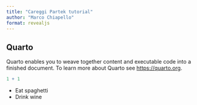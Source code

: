 ```yaml
---
title: "Careggi Partek tutorial"
author: "Marco Chiapello"
format: revealjs
---
```


## Quarto

Quarto enables you to weave together content and executable code into a finished document. To learn more about Quarto see <https://quarto.org>.

```r
1 + 1
```


::: {.incremental}

- Eat spaghetti
- Drink wine

:::
